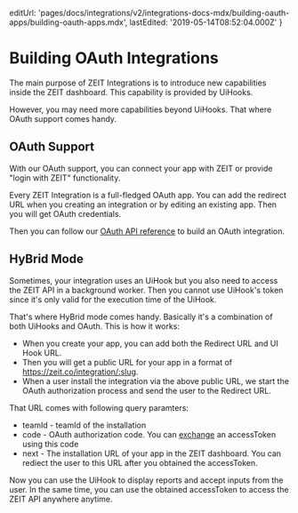   editUrl:
    'pages/docs/integrations/v2/integrations-docs-mdx/building-oauth-apps/building-oauth-apps.mdx',
  lastEdited: '2019-05-14T08:52:04.000Z'
}

# Building OAuth Integrations

The main purpose of ZEIT Integrations is to introduce new capabilities inside the ZEIT dashboard. This capability is provided by UiHooks.

However, you may need more capabilities beyond UiHooks. That where OAuth support comes handy.

## OAuth Support

With our OAuth support, you can connect your app with ZEIT or provide "login with ZEIT" functionality.

Every ZEIT Integration is a full-fledged OAuth app. You can add the redirect URL when you creating an integration or by editing an existing app. Then you will get OAuth credentials.

Then you can follow our [OAuth API reference](https://zeit.co/docs/api#endpoints/oauth2) to build an OAuth integration.

## HyBrid Mode

Sometimes, your integration uses an UiHook but you also need to access the ZEIT API in a background worker. Then you cannot use UiHook's token since it's only valid for the execution time of the UiHook.

That's where HyBrid mode comes handy. Basically it's a combination of both UiHooks and OAuth. This is how it works:

- When you create your app, you can add both the Redirect URL and UI Hook URL.
- Then you will get a public URL for your app in a format of <https://zeit.co/integration/:slug>.
- When a user install the integration via the above public URL, we start the OAuth authorization process and send the user to the Redirect URL.

That URL comes with following query paramters:

- teamId - teamId of the installation
- code - OAuth authorization code. You can [exchange](https://zeit.co/docs/api#endpoints/oauth2/exchanging-code-for-an-access-token) an accessToken using this code
- next - The installation URL of your app in the ZEIT dashboard. You can rediect the user to this URL after you obtained the accessToken.

Now you can use the UiHook to display reports and accept inputs from the user. In the same time, you can use the obtained accessToken to access the ZEIT API anywhere anytime.
